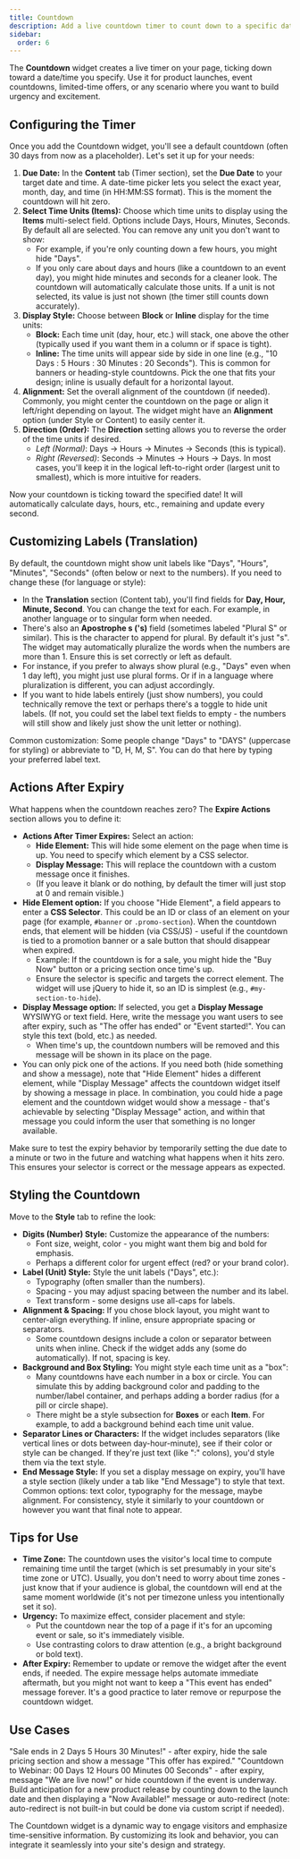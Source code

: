 ```yaml
---
title: Countdown
description: Add a live countdown timer to count down to a specific date or time, with customizable labels and post-expiration actions.
sidebar:
  order: 6
---
```



The **Countdown** widget creates a live timer on your page, ticking down toward a date/time you specify. Use it for product launches, event countdowns, limited-time offers, or any scenario where you want to build urgency and excitement.

## Configuring the Timer

Once you add the Countdown widget, you'll see a default countdown (often 30 days from now as a placeholder). Let's set it up for your needs:

<Steps>

1. **Due Date:** In the **Content** tab (Timer section), set the **Due Date** to your target date and time. A date-time picker lets you select the exact year, month, day, and time (in HH:MM:SS format). This is the moment the countdown will hit zero.
2. **Select Time Units (Items):** Choose which time units to display using the **Items** multi-select field. Options include Days, Hours, Minutes, Seconds. By default all are selected. You can remove any unit you don't want to show:
   - For example, if you're only counting down a few hours, you might hide "Days".
   - If you only care about days and hours (like a countdown to an event day), you might hide minutes and seconds for a cleaner look.
   The countdown will automatically calculate those units. If a unit is not selected, its value is just not shown (the timer still counts down accurately).
3. **Display Style:** Choose between **Block** or **Inline** display for the time units:
   - **Block:** Each time unit (day, hour, etc.) will stack, one above the other (typically used if you want them in a column or if space is tight).
   - **Inline:** The time units will appear side by side in one line (e.g., "10 Days : 5 Hours : 30 Minutes : 20 Seconds"). This is common for banners or heading-style countdowns.
   Pick the one that fits your design; inline is usually default for a horizontal layout.
4. **Alignment:** Set the overall alignment of the countdown (if needed). Commonly, you might center the countdown on the page or align it left/right depending on layout. The widget might have an **Alignment** option (under Style or Content) to easily center it.
5. **Direction (Order):** The **Direction** setting allows you to reverse the order of the time units if desired. 
   - *Left (Normal)*: Days → Hours → Minutes → Seconds (this is typical).
   - *Right (Reversed)*: Seconds → Minutes → Hours → Days.
   In most cases, you'll keep it in the logical left-to-right order (largest unit to smallest), which is more intuitive for readers.

</Steps>

Now your countdown is ticking toward the specified date! It will automatically calculate days, hours, etc., remaining and update every second.

## Customizing Labels (Translation)

By default, the countdown might show unit labels like "Days", "Hours", "Minutes", "Seconds" (often below or next to the numbers). If you need to change these (for language or style):

- In the **Translation** section (Content tab), you'll find fields for **Day, Hour, Minute, Second**. You can change the text for each. For example, in another language or to singular form when needed.
- There's also an **Apostrophe s ('s)** field (sometimes labeled "Plural S" or similar). This is the character to append for plural. By default it's just "s". The widget may automatically pluralize the words when the numbers are more than 1. Ensure this is set correctly or left as default.
- For instance, if you prefer to always show plural (e.g., "Days" even when 1 day left), you might just use plural forms. Or if in a language where pluralization is different, you can adjust accordingly.
- If you want to hide labels entirely (just show numbers), you could technically remove the text or perhaps there's a toggle to hide unit labels. (If not, you could set the label text fields to empty - the numbers will still show and likely just show the unit letter or nothing).

Common customization: Some people change "Days" to "DAYS" (uppercase for styling) or abbreviate to "D, H, M, S". You can do that here by typing your preferred label text.

## Actions After Expiry

What happens when the countdown reaches zero? The **Expire Actions** section allows you to define it:

- **Actions After Timer Expires:** Select an action:
  - **Hide Element:** This will hide some element on the page when time is up. You need to specify which element by a CSS selector.
  - **Display Message:** This will replace the countdown with a custom message once it finishes.
  - (If you leave it blank or do nothing, by default the timer will just stop at 0 and remain visible.)
- **Hide Element option:** If you choose "Hide Element", a field appears to enter a **CSS Selector**. This could be an ID or class of an element on your page (for example, `#banner` or `.promo-section`). When the countdown ends, that element will be hidden (via CSS/JS) - useful if the countdown is tied to a promotion banner or a sale button that should disappear when expired.
  - Example: If the countdown is for a sale, you might hide the "Buy Now" button or a pricing section once time's up.
  - Ensure the selector is specific and targets the correct element. The widget will use jQuery to hide it, so an ID is simplest (e.g., `#my-section-to-hide`).
- **Display Message option:** If selected, you get a **Display Message** WYSIWYG or text field. Here, write the message you want users to see after expiry, such as "The offer has ended" or "Event started!". You can style this text (bold, etc.) as needed.
  - When time's up, the countdown numbers will be removed and this message will be shown in its place on the page.
- You can only pick one of the actions. If you need both (hide something and show a message), note that "Hide Element" hides a different element, while "Display Message" affects the countdown widget itself by showing a message in place. In combination, you could hide a page element and the countdown widget would show a message - that's achievable by selecting "Display Message" action, and within that message you could inform the user that something is no longer available.

Make sure to test the expiry behavior by temporarily setting the due date to a minute or two in the future and watching what happens when it hits zero. This ensures your selector is correct or the message appears as expected.

## Styling the Countdown

Move to the **Style** tab to refine the look:

- **Digits (Number) Style:** Customize the appearance of the numbers:
  - Font size, weight, color - you might want them big and bold for emphasis.
  - Perhaps a different color for urgent effect (red? or your brand color).
- **Label (Unit) Style:** Style the unit labels ("Days", etc.):
  - Typography (often smaller than the numbers).
  - Spacing - you may adjust spacing between the number and its label.
  - Text transform - some designs use all-caps for labels.
- **Alignment & Spacing:** If you chose block layout, you might want to center-align everything. If inline, ensure appropriate spacing or separators.
  - Some countdown designs include a colon or separator between units when inline. Check if the widget adds any (some do automatically). If not, spacing is key.
- **Background and Box Styling:** You might style each time unit as a "box":
  - Many countdowns have each number in a box or circle. You can simulate this by adding background color and padding to the number/label container, and perhaps adding a border radius (for a pill or circle shape).
  - There might be a style subsection for **Boxes** or each **Item**. For example, to add a background behind each time unit value.
- **Separator Lines or Characters:** If the widget includes separators (like vertical lines or dots between day-hour-minute), see if their color or style can be changed. If they're just text (like ":" colons), you'd style them via the text style.
- **End Message Style:** If you set a display message on expiry, you'll have a style section (likely under a tab like "End Message") to style that text. Common options: text color, typography for the message, maybe alignment. For consistency, style it similarly to your countdown or however you want that final note to appear.

## Tips for Use

- **Time Zone:** The countdown uses the visitor's local time to compute remaining time until the target (which is set presumably in your site's time zone or UTC). Usually, you don't need to worry about time zones - just know that if your audience is global, the countdown will end at the same moment worldwide (it's not per timezone unless you intentionally set it so).
- **Urgency:** To maximize effect, consider placement and style:
  - Put the countdown near the top of a page if it's for an upcoming event or sale, so it's immediately visible.
  - Use contrasting colors to draw attention (e.g., a bright background or bold text).
- **After Expiry:** Remember to update or remove the widget after the event ends, if needed. The expire message helps automate immediate aftermath, but you might not want to keep a "This event has ended" message forever. It's a good practice to later remove or repurpose the countdown widget.

## Use Cases

<CardGrid stagger>
  <Card title='Sale Countdown'>"Sale ends in 2 Days 5 Hours 30 Minutes!" - after expiry, hide the sale pricing section and show a message "This offer has expired."</Card>
  <Card title='Event Countdown'>"Countdown to Webinar: 00 Days 12 Hours 00 Minutes 00 Seconds" - after expiry, message "We are live now!" or hide countdown if the event is underway.</Card>
  <Card title='Product Launch'>Build anticipation for a new product release by counting down to the launch date and then displaying a "Now Available!" message or auto-redirect (note: auto-redirect is not built-in but could be done via custom script if needed).</Card>
</CardGrid>

The Countdown widget is a dynamic way to engage visitors and emphasize time-sensitive information. By customizing its look and behavior, you can integrate it seamlessly into your site's design and strategy.